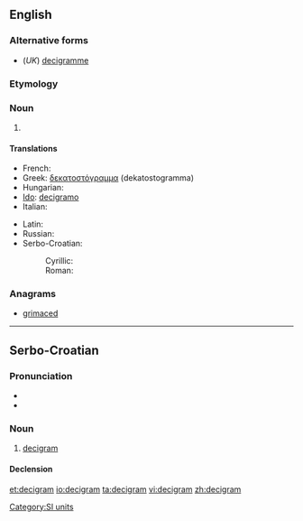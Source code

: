==English==

===Alternative forms===
* (''UK'') [[decigramme]]

===Etymology===
{{prefix|deci|gram}}

===Noun===
{{en-noun}}

# {{SI-unit|deci|gram|mass}}

====Translations====
{{trans-top|metric measurement}}
* French: {{t+|fr|décigramme}}
* Greek: [[δεκατοστόγραμμα]] (dekatostogramma)
* Hungarian: {{t-|hu|decigramm}}
* [[Ido]]: [[decigramo]]
* Italian: {{t-|it|decigrammo|m}}
{{trans-mid}}
* Latin: {{t-|la|decigramma}}
* Russian: {{t+|ru|дециграмм|m|tr=detsigrámm}}
* Serbo-Croatian:
*: Cyrillic: {{t-|sh|дециграм|m|alt=дѐциграм|sc=Cyrl}}
*: Roman: {{t-|sh|decigram|m|alt=dècigram}}
{{trans-bottom}}

===Anagrams===
* [[grimaced#English|grimaced]]

[[Category:SI units]]

----

==Serbo-Croatian==

===Pronunciation===
* {{IPA|/dětsiɡram/|lang=sh}}
* {{hyphenation|de|ci|gram}}

===Noun===
{{sh-noun|g=m|head=dècigram|r|дециграм|дѐциграм}}

# [[#English|decigram]]

====Declension====
{{sh-decl-noun
|decigram|decigrami
|decigrama|decigrama
|decigramu|decigramima
|decigram|decigrame
|decigrame|decigrami
|decigramu|decigramima
|decigramom|decigramima
}}

[[et:decigram]]
[[io:decigram]]
[[ta:decigram]]
[[vi:decigram]]
[[zh:decigram]]